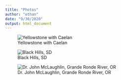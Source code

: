 ```yaml
---
title: "Photos"
author: "ethan"
date: "9/30/2020"
output: html_document
---
```

![Yellowstone with Caelan](C:\Github\Repositories\website\images\caelan_night.jpg)

![Black Hills, SD](C:\Github\Repositories\website\images\black_hills.jpg)

![Dr. John McLaughlin, Grande Ronde River, OR](C:\Github\Repositories\website\images\john.jpg)
